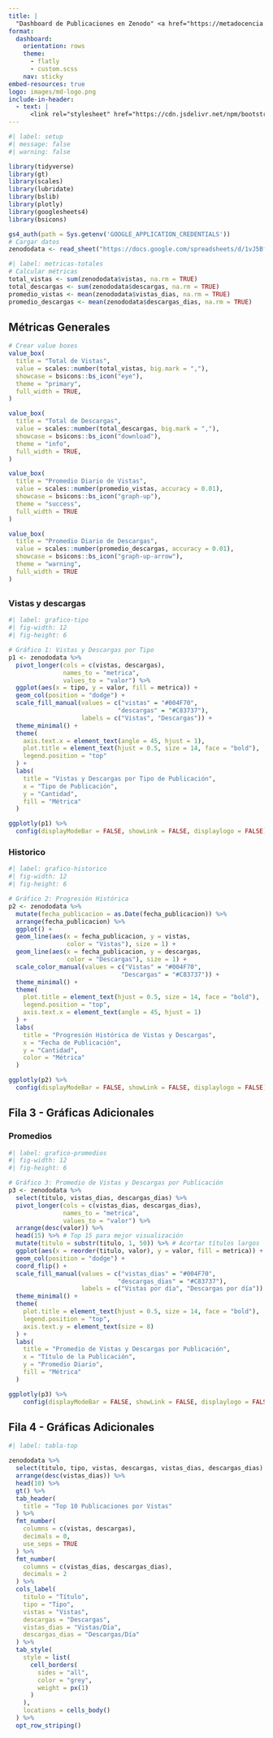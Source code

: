 ```yaml
---
title: |
  "Dashboard de Publicaciones en Zenodo" <a href="https://metadocencia.github.io/reporte-mailchimp/" class="btn btn-primary btn-sm" style="margin-left: 10px;"><i class="bi bi-link-45deg"></i> Volver al principio</a>
format: 
  dashboard:
    orientation: rows
    theme:
      - flatly
      - custom.scss
    nav: sticky
embed-resources: true
logo: images/md-logo.png
include-in-header:
  - text: |
      <link rel="stylesheet" href="https://cdn.jsdelivr.net/npm/bootstrap-icons@1.7.2/font/bootstrap-icons.css">
---
```


```r
#| label: setup
#| message: false
#| warning: false

library(tidyverse)
library(gt)
library(scales)
library(lubridate)
library(bslib)
library(plotly)
library(googlesheets4)
library(bsicons)

gs4_auth(path = Sys.getenv('GOOGLE_APPLICATION_CREDENTIALS'))
# Cargar datos
zenododata <- read_sheet("https://docs.google.com/spreadsheets/d/1vJ5BffSEJia0HS36zUJU90ivmekopyBVEsKTndtJOQI/edit?gid=1537900891#gid=1537900891")
```


```r
#| label: metricas-totales
# Calcular métricas
total_vistas <- sum(zenododata$vistas, na.rm = TRUE)
total_descargas <- sum(zenododata$descargas, na.rm = TRUE)
promedio_vistas <- mean(zenododata$vistas_dias, na.rm = TRUE)
promedio_descargas <- mean(zenododata$descargas_dias, na.rm = TRUE)
```

## Métricas Generales {height=""}

```r
# Crear value boxes
value_box(
  title = "Total de Vistas",
  value = scales::number(total_vistas, big.mark = ","),
  showcase = bsicons::bs_icon("eye"),
  theme = "primary",
  full_width = TRUE,
)
```


```r
value_box(
  title = "Total de Descargas",
  value = scales::number(total_descargas, big.mark = ","),
  showcase = bsicons::bs_icon("download"),
  theme = "info",
  full_width = TRUE,
)
```


```r
value_box(
  title = "Promedio Diario de Vistas",
  value = scales::number(promedio_vistas, accuracy = 0.01),
  showcase = bsicons::bs_icon("graph-up"),
  theme = "success",
  full_width = TRUE
)
```


```r
value_box(
  title = "Promedio Diario de Descargas",
  value = scales::number(promedio_descargas, accuracy = 0.01),
  showcase = bsicons::bs_icon("graph-up-arrow"),
  theme = "warning",
  full_width = TRUE
)
```


##  {height=""}

### Vistas y descargas {width="50%"}
```r
#| label: grafico-tipo
#| fig-width: 12
#| fig-height: 6

# Gráfico 1: Vistas y Descargas por Tipo
p1 <- zenododata %>%
  pivot_longer(cols = c(vistas, descargas),
               names_to = "metrica",
               values_to = "valor") %>%
  ggplot(aes(x = tipo, y = valor, fill = metrica)) +
  geom_col(position = "dodge") +
  scale_fill_manual(values = c("vistas" = "#004F70", 
                              "descargas" = "#C83737"),
                    labels = c("Vistas", "Descargas")) +
  theme_minimal() +
  theme(
    axis.text.x = element_text(angle = 45, hjust = 1),
    plot.title = element_text(hjust = 0.5, size = 14, face = "bold"),
    legend.position = "top"
  ) +
  labs(
    title = "Vistas y Descargas por Tipo de Publicación",
    x = "Tipo de Publicación",
    y = "Cantidad",
    fill = "Métrica"
  )

ggplotly(p1) %>%
  config(displayModeBar = FALSE, showLink = FALSE, displaylogo = FALSE)

```


### Historico {width="50%"}

```r
#| label: grafico-historico
#| fig-width: 12
#| fig-height: 6

# Gráfico 2: Progresión Histórica
p2 <- zenododata %>%
  mutate(fecha_publicacion = as.Date(fecha_publicacion)) %>%
  arrange(fecha_publicacion) %>%
  ggplot() +
  geom_line(aes(x = fecha_publicacion, y = vistas, 
                color = "Vistas"), size = 1) +
  geom_line(aes(x = fecha_publicacion, y = descargas, 
                color = "Descargas"), size = 1) +
  scale_color_manual(values = c("Vistas" = "#004F70", 
                               "Descargas" = "#C83737")) +
  theme_minimal() +
  theme(
    plot.title = element_text(hjust = 0.5, size = 14, face = "bold"),
    legend.position = "top",
    axis.text.x = element_text(angle = 45, hjust = 1)
  ) +
  labs(
    title = "Progresión Histórica de Vistas y Descargas",
    x = "Fecha de Publicación",
    y = "Cantidad",
    color = "Métrica"
  )

ggplotly(p2) %>%
  config(displayModeBar = FALSE, showLink = FALSE, displaylogo = FALSE)

```


## Fila 3 - Gráficas Adicionales {height=""}

### Promedios {width=""}
```r
#| label: grafico-promedios
#| fig-width: 12
#| fig-height: 6

# Gráfico 3: Promedio de Vistas y Descargas por Publicación
p3 <- zenododata %>%
  select(titulo, vistas_dias, descargas_dias) %>%
  pivot_longer(cols = c(vistas_dias, descargas_dias),
               names_to = "metrica",
               values_to = "valor") %>%
  arrange(desc(valor)) %>%
  head(15) %>% # Top 15 para mejor visualización
  mutate(titulo = substr(titulo, 1, 50)) %>% # Acortar títulos largos
  ggplot(aes(x = reorder(titulo, valor), y = valor, fill = metrica)) +
  geom_col(position = "dodge") +
  coord_flip() +
  scale_fill_manual(values = c("vistas_dias" = "#004F70", 
                              "descargas_dias" = "#C83737"),
                    labels = c("Vistas por día", "Descargas por día")) +
  theme_minimal() +
  theme(
    plot.title = element_text(hjust = 0.5, size = 14, face = "bold"),
    legend.position = "top",
    axis.text.y = element_text(size = 8)
  ) +
  labs(
    title = "Promedio de Vistas y Descargas por Publicación",
    x = "Título de la Publicación",
    y = "Promedio Diario",
    fill = "Métrica"
  )

ggplotly(p3) %>%
    config(displayModeBar = FALSE, showLink = FALSE, displaylogo = FALSE)

```


## Fila 4 - Gráficas Adicionales {height=""}

```r
#| label: tabla-top

zenododata %>%
  select(titulo, tipo, vistas, descargas, vistas_dias, descargas_dias) %>%
  arrange(desc(vistas_dias)) %>%
  head(10) %>%
  gt() %>%
  tab_header(
    title = "Top 10 Publicaciones por Vistas"
  ) %>%
  fmt_number(
    columns = c(vistas, descargas),
    decimals = 0,
    use_seps = TRUE
  ) %>%
  fmt_number(
    columns = c(vistas_dias, descargas_dias),
    decimals = 2
  ) %>%
  cols_label(
    titulo = "Título",
    tipo = "Tipo",
    vistas = "Vistas",
    descargas = "Descargas",
    vistas_dias = "Vistas/Día",
    descargas_dias = "Descargas/Día"
  ) %>%
  tab_style(
    style = list(
      cell_borders(
        sides = "all",
        color = "grey",
        weight = px(1)
      )
    ),
    locations = cells_body()
  ) %>%
  opt_row_striping()

```